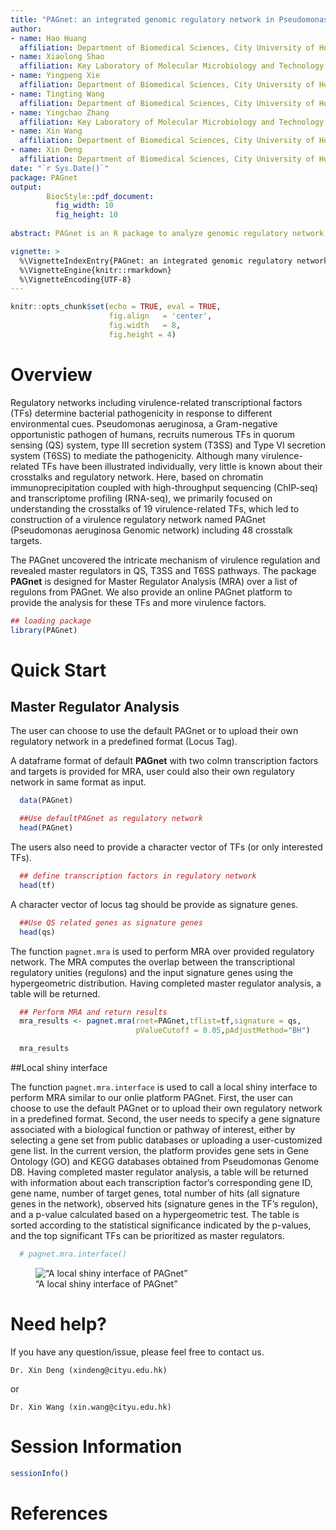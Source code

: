 ```yaml
---
title: "PAGnet: an integrated genomic regulatory network in Pseudomonas aeruginosa."
author: 
- name: Hao Huang 
  affiliation: Department of Biomedical Sciences, City University of Hong Kong, Hong Kong
- name: Xiaolong Shao
  affiliation: Key Laboratory of Molecular Microbiology and Technology, Ministry of Education, TEDA Institute of Biological Sciences and Biotechnology, Nankai University, 23 Hongda Street, Tianjin 300457
- name: Yingpeng Xie
  affiliation: Department of Biomedical Sciences, City University of Hong Kong, Hong Kong
- name: Tingting Wang
  affiliation: Department of Biomedical Sciences, City University of Hong Kong, Hong Kong
- name: Yingchao Zhang
  affiliation: Key Laboratory of Molecular Microbiology and Technology, Ministry of Education, TEDA Institute of Biological Sciences and Biotechnology, Nankai University, 23 Hongda Street, Tianjin 300457
- name: Xin Wang
  affiliation: Department of Biomedical Sciences, City University of Hong Kong, Hong Kong
- name: Xin Deng
  affiliation: Department of Biomedical Sciences, City University of Hong Kong, Hong Kong 
date: "`r Sys.Date()`"
package: PAGnet
output: 
        BiocStyle::pdf_document:
          fig_width: 10
          fig_height: 10
        
abstract: PAGnet is an R package to analyze genomic regulatory network in Pseudomonas aerugionsa. This package provides Master Regulator Analysis (MRA) for identification of key transcription factors mediating a biological process or pathway in Pseudomonas aeruginosa Genomic netork (PAGnet).

vignette: >
  %\VignetteIndexEntry{PAGnet: an integrated genomic regulatory network in Pseudomonas aeruginosa.}
  %\VignetteEngine{knitr::rmarkdown}
  %\VignetteEncoding{UTF-8}
---
```


```r
knitr::opts_chunk$set(echo = TRUE, eval = TRUE,
                      fig.align   = 'center',
                      fig.width   = 8,
                      fig.height = 4)
```


# Overview
Regulatory networks including virulence-related transcriptional factors (TFs) determine bacterial pathogenicity in response to different environmental cues. Pseudomonas aeruginosa, a Gram-negative opportunistic pathogen of humans, recruits numerous TFs in quorum sensing (QS) system, type III secretion system (T3SS) and Type VI secretion system (T6SS) to mediate the pathogenicity. Although many virulence-related TFs have been illustrated individually, very little is known about their crosstalks and regulatory network. Here, based on chromatin immunoprecipitation coupled with high-throughput sequencing (ChIP-seq) and transcriptome profiling (RNA-seq), we primarily focused on understanding the crosstalks of 19 virulence-related TFs, which led to construction of a virulence regulatory network named PAGnet (Pseudomonas aeruginosa Genomic network) including 48 crosstalk targets.

The PAGnet uncovered the intricate mechanism of virulence regulation and revealed master regulators in QS, T3SS and T6SS pathways. The package **PAGnet** is designed for Master Regulator Analysis (MRA) over a list of regulons from PAGnet. We also provide an online PAGnet platform to provide the analysis for these TFs and more virulence factors.

```r
## loading package
library(PAGnet)
```
# Quick Start

## Master Regulator Analysis
The user can choose to use the default PAGnet or to upload their own regulatory network in a predefined format (Locus Tag). 

A dataframe format of default **PAGnet** with two colmn transcription factors and targets is provided for MRA, user could also their own regulatory network in same format as input.

```r

  data(PAGnet)

  ##Use defaultPAGnet as regulatory network
  head(PAGnet)

```

The users also need to provide a character vector of TFs (or only interested TFs).
```r
  ## define transcription factors in regulatory network
  head(tf)
```

A character vector of locus tag should be provide as signature genes.
```r
  ##Use QS related genes as signature genes
  head(qs)
```

The function `pagnet.mra` is used to perform MRA over provided regulatory network. The MRA computes the overlap between the transcriptional regulatory unities (regulons) and the input signature genes using the hypergeometric distribution. Having completed master regulator analysis, a table will be returned.

```r
  ## Perform MRA and return results
  mra_results <- pagnet.mra(rnet=PAGnet,tflist=tf,signature = qs, 
                            pValueCutoff = 0.05,pAdjustMethod="BH")

  mra_results
```

##Local shiny interface

The function `pagnet.mra.interface` is used to call a local shiny interface to perform MRA similar to our onlie platform PAGnet. First, the user can choose to use the default PAGnet or to upload their own regulatory network in a predefined format. Second, the user needs to specify a gene signature associated with a biological function or pathway of interest, either by selecting a gene set from public databases or uploading a user-customized gene list. In the current version, the platform provides gene sets in Gene Ontology (GO) and KEGG databases obtained from Pseudomonas Genome DB. Having completed master regulator analysis, a table will be returned with information about each transcription factor’s corresponding gene ID, gene name, number of target genes, total number of hits (all signature genes in the network), observed hits (signature genes in the TF’s regulon), and a p-value calculated based on a hypergeometric test. The table is sorted according to the statistical significance indicated by the p-values, and the top significant TFs can be prioritized as master regulators.

```r
  # pagnet.mra.interface()
```

!["A local shiny interface of PAGnet"](figures/localshiny1.jpg)

# Need help?

If you have any question/issue, please feel free to contact us.
```
Dr. Xin Deng (xindeng@cityu.edu.hk)
```
or
```
Dr. Xin Wang (xin.wang@cityu.edu.hk)
```

# Session Information
```r
sessionInfo()
```

# References

